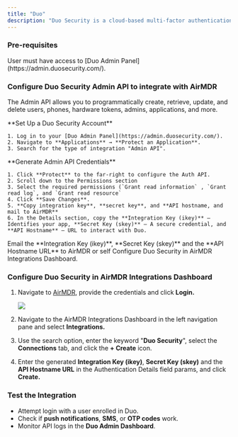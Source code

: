 ```yaml
---
title: "Duo"
description: "Duo Security is a cloud-based multi-factor authentication (MFA) and access security platform that helps protect applications and networks by requiring users to verify their identity using multiple authentication methods before granting access.."
---
```


### Pre-requisites

<Tip>
  User must have access to [Duo Admin Panel](https://admin.duosecurity.com/).
</Tip>

### Configure Duo Security Admin API to integrate with AirMDR

The Admin API allows you to programmatically create, retrieve, update, and delete users, phones, hardware tokens, admins, applications, and more.

<Steps>
  <Step title="Step 1">
    **Set Up a Duo Security Account**

    1. Log in to your [Duo Admin Panel](https://admin.duosecurity.com/).
    2. Navigate to **Applications** → **Protect an Application**.
    3. Search for the type of integration "Admin API".
  </Step>
  <Step title="Step 2">
    **Generate Admin API Credentials**

    1. Click **Protect** to the far-right to configure the Auth API.
    2. Scroll down to the Permissions section
    3. Select the required permissions (`Grant read information` , `Grant read log`, and `Grant read resource`
    4. Click **Save Changes**.
    5. **Copy integration key**, **secret key**, and **API hostname, and mail to AirMDR**
    6. In the Details section, copy the **Integration Key (ikey)** – Identifies your app, **Secret Key (skey)** – A secure credential, and **API Hostname** – URL to interact with Duo.
  </Step>
  <Step title="New Step">
    <Check>
      <Icon icon="envelope" /> Email the **Integration Key (ikey)**, **Secret Key (skey)** and the **API Hostname URL** to AirMDR or self Configure Duo Security in AirMDR Integrations Dashboard.
    </Check>
  </Step>
</Steps>

### Configure Duo Security in AirMDR Integrations Dashboard

1. Navigate to [AirMDR](https://app.airmdr.com/auth/login), provide the credentials and click **Login.**

   ![](/images/Datadog11.png)
2. Navigate to the AirMDR Integrations Dashboard in the left navigation pane and select **Integrations.**
3. Use the search option, enter the keyword "**Duo Security**", select the **Connections** tab, and click the **\+ Create** icon.
4. Enter the generated **Integration Key (ikey)**, **Secret Key (skey)** and the **API Hostname URL** in the Authentication Details field params, and click **Create.**

### Test the Integration

- Attempt login with a user enrolled in Duo.
- Check if **push notifications**, **SMS**, or **OTP codes** work.
- Monitor API logs in the **Duo Admin Dashboard**.